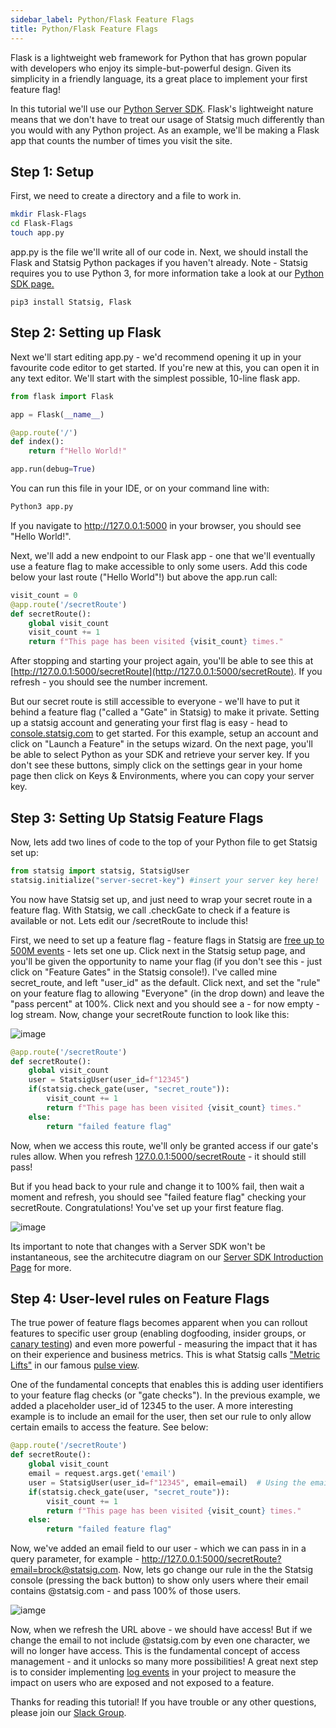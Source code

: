 ```yaml
---
sidebar_label: Python/Flask Feature Flags
title: Python/Flask Feature Flags
---
```


Flask is a lightweight web framework for Python that has grown popular with developers who enjoy its simple-but-powerful design. Given its simplicity in a friendly language, its a great place to implement your first feature flag!

In this tutorial we'll use our [Python Server SDK](https://docs.statsig.com/server/pythonSDK). Flask's lightweight nature means that we don't have to treat our usage of Statsig much differently than you would with any Python project. As an example, we'll be making a Flask app that counts the number of times you visit the site.

## Step 1: Setup

First, we need to create a directory and a file to work in. 

```zsh
mkdir Flask-Flags
cd Flask-Flags
touch app.py
```

app.py is the file we'll write all of our code in. Next, we should install the Flask and Statsig Python packages if you haven't already. Note - Statsig requires you to use Python 3, for more information take a look at our [Python SDK page.](https://docs.statsig.com/server/pythonSDK)

```
pip3 install Statsig, Flask
```

## Step 2: Setting up Flask
Next we'll start editing app.py - we'd recommend opening it up in your favourite code editor to get started. If you're new at this, you can open it in any text editor. We'll start with the simplest possible, 10-line flask app. 

```Python 
from flask import Flask

app = Flask(__name__)

@app.route('/')
def index():
    return f"Hello World!"

app.run(debug=True)
```

You can run this file in your IDE, or on your command line with:

```zsh
Python3 app.py
```

If you navigate to http://127.0.0.1:5000 in your browser, you should see "Hello World!".

Next, we'll add a new endpoint to our Flask app - one that we'll eventually use a feature flag to make accessible to only some users. Add this code below your last route ("Hello World"!) but above the app.run call:

```Python
visit_count = 0
@app.route('/secretRoute')
def secretRoute():
    global visit_count
    visit_count += 1
    return f"This page has been visited {visit_count} times."
```

After stopping and starting your project again, you'll be able to see this at [http://127.0.0.1:5000/secretRoute](http://127.0.0.1:5000/secretRoute). If you refresh - you should see the number increment. 

But our secret route is still accessible to everyone - we'll have to put it behind a feature flag ("called a "Gate" in Statsig) to make it private. Setting up a statsig account and generating your first flag is easy - head to [console.statsig.com](https://console.statsig.com/) to get started. For this example, setup an account and click on "Launch a Feature" in the setups wizard. On the next page, you'll be able to select Python as your SDK and retrieve your server key. If you don't see these buttons, simply click on the settings gear in your home page then click on Keys & Environments, where you can copy your server key.

## Step 3: Setting Up Statsig Feature Flags

Now, lets add two lines of code to the top of your Python file to get Statsig set up:

```Python
from statsig import statsig, StatsigUser
statsig.initialize("server-secret-key") #insert your server key here!
```

You now have Statsig set up, and just need to wrap your secret route in a feature flag. With Statsig, we call .checkGate to check if a feature is available or not. Lets edit our /secretRoute to include this!

First, we need to set up a feature flag - feature flags in Statsig are [free up to 500M events](https://www.statsig.com/blog/introducing-free-feature-flags) - lets set one up. Click next in the Statsig setup page, and you'll be given the opportunity to name your flag (if you don't see this - just click on "Feature Gates" in the Statsig console!). I've called mine secret_route, and left "user_id" as the default. Click next, and set the "rule" on your feature flag to allowing "Everyone" (in the drop down) and leave the "pass percent" at 100%. Click next and you should see a - for now empty - log stream. Now, change your secretRoute function to look like this:

![image](/img/everyone_gate.png)

```Python 
@app.route('/secretRoute')
def secretRoute():
    global visit_count
    user = StatsigUser(user_id=f"12345")
    if(statsig.check_gate(user, "secret_route")):
        visit_count += 1
        return f"This page has been visited {visit_count} times."
    else:
        return "failed feature flag"
```

Now, when we access this route, we'll only be granted access if our gate's rules allow. When you refresh [127.0.0.1:5000/secretRoute](http://127.0.0.1:5000/secretRoute) - it should still pass!

But if you head back to your rule and change it to 100% fail, then wait a moment and refresh, you should see "failed feature flag" checking your secretRoute. Congratulations! You've set up your first feature flag.

![image](/img/everyone0_gate.png)

Its important to note that changes with a Server SDK won't be instantaneous, see the architecutre diagram on our [Server SDK Introduction Page](https://docs.statsig.com/server/introduction) for more.

## Step 4: User-level rules on Feature Flags

The true power of feature flags becomes apparent when you can rollout features to specific user group (enabling dogfooding, insider groups, or [canary testing](https://www.statsig.com/glossary/canary-testing)) and even more powerful - measuring the impact that it has on their experience and business metrics. This is what Statsig calls ["Metric Lifts"](https://docs.statsig.com/feature-gates/view-exposures) in our famous [pulse view](https://docs.statsig.com/pulse/read-pulse).

One of the fundamental concepts that enables this is adding user identifiers to your feature flag checks (or "gate checks"). In the previous example, we added a placeholder user_id of 12345 to the user. A more interesting example is to include an email for the user, then set our rule to only allow certain emails to access the feature. See below:

```Python
@app.route('/secretRoute')
def secretRoute():
    global visit_count
    email = request.args.get('email')
    user = StatsigUser(user_id=f"12345", email=email)  # Using the email as user_id
    if(statsig.check_gate(user, "secret_route")):
        visit_count += 1
        return f"This page has been visited {visit_count} times."
    else:
        return "failed feature flag"
```

Now, we've added an email field to our user - which we can pass in in a query parameter, for example - http://127.0.0.1:5000/secretRoute?email=brock@statsig.com. Now, lets go change our rule in the the Statsig console (pressing the back button) to show only users where their email contains @statsig.com - and pass 100% of those users.

![iamge](/img/statsigemail_gate.png)

Now, when we refresh the URL above - we should have access! But if we change the email to not include @statsig.com by even one character, we will no longer have access. This is the fundamental concept of access management - and it unlocks so many more possibilities! A great next step is to consider implementing [log events](https://docs.statsig.com/guides/logging-events) in your project to measure the impact on users who are exposed and not exposed to a feature. 

Thanks for reading this tutorial! If you have trouble or any other questions, please join our [Slack Group](https://statsig.com/slack).

